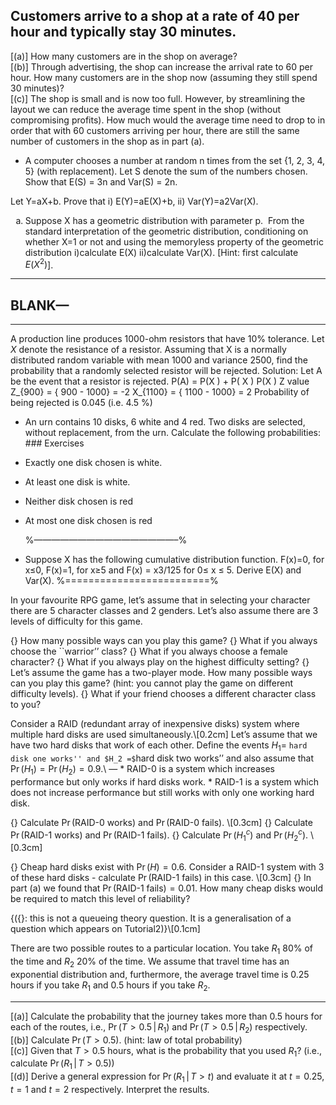 




\subsection*{Question 7}
Customers arrive to a shop at a rate of 40 per hour and typically stay 30 minutes. 
--- 
[(a)] How many customers are in the shop on average?  
[(b)] Through advertising, the shop can increase the arrival rate to 60 per hour. 
How many customers are in the shop now (assuming they still spend 30 minutes)?  
[(c)] The shop is small and is now too full. However, by streamlining the layout we can reduce the average time spent in the shop (without compromising profits). 
How much would the average time need to drop to in order that with 60 customers arriving per hour, there are still the same number of customers in the shop as in part (a).



* A computer chooses a number at random n times from the set {1, 2, 3, 4, 5} (with replacement). 
Let S denote the sum of the numbers chosen. Show that
E(S) = 3n and Var(S) = 2n.

 Let Y=aX+b. Prove that i) E(Y)=aE(X)+b, ii) Var(Y)=a2Var(X).

a) Suppose X has a geometric distribution with parameter p. 
From the standard interpretation of the geometric distribution, conditioning on whether X=1 or not and using the memoryless property of the geometric distribution
i)calculate E(X)
ii)calculate Var(X). [Hint: first calculate $E(X^2)$].






---

BLANK---
---

--- 


A production line produces 1000-ohm resistors that have 10\% tolerance.
Let $X$ denote the resistance of a resistor.
Assuming that X is a normally distributed random variable with mean 1000 and variance 2500, find the probability that a randomly selected resistor will be rejected.
Solution:
Let A be the event that a resistor is rejected.
P(A)  = P(X \leq 900) + P( X \geq 1100)
P(X \leq 900)
Z value
Z_{900} = { 900 - 1000\over 50} = -2
X_{1100} = { 1100 - 1000\over 50} = 2
Probability of being rejected is 0.045 (i.e. 4.5 \%)

#####################################################

* 
 An urn contains 10 disks, 6 white and 4 red.  Two disks are selected, without replacement, from the urn.  Calculate the following probabilities: 
### Exercises 
 * Exactly one disk chosen is white. 
 * At least one disk is white. 
 * Neither disk chosen is red 
 * At most one disk chosen is red 
 <p> 
 %--------------------------------------------------%

* Suppose X has the following cumulative distribution function. F(x)=0, for x≤0, 
F(x)=1, for x≥5 and F(x) = x3/125 for 0≤ x ≤ 5. Derive E(X) and Var(X).
%=========================%


\subsection*{Question 5}
In your favourite RPG game, let's assume that in selecting your character there are 5 character classes and 2 genders. Let's also assume there are 3 levels of difficulty for this game.

{\bf(a)} How many possible ways can you play this game? 
{\bf(b)} What if you always choose the ``warrior'' class? 
{\bf(c)} What if you always choose a female character? 
{\bf(d)} What if you always play on the highest difficulty setting? 
{\bf(e)} Let's assume the game has a two-player mode. How many possible ways can you play this game? (hint: you cannot play the game on different difficulty levels). 
{\bf(f)} What if your friend chooses a different character class to you?



\section{KB Tutorial 2}

\subsection*{Question 4}
Consider a RAID (redundant array of inexpensive disks) system where multiple hard disks are used simultaneously.\\[0.2cm]
Let's assume that we have two hard disks that work \emph{independently} of each other. Define the events $H_1 =$ ``hard disk one works'' and $H_2 =$ ``hard disk two works'' and also assume that $\Pr(H_1) = \Pr(H_2) = 0.9$.\\ \smallskip
--- 
* RAID-0 is a system which increases performance but only works if \emph{both} hard disks work.
* RAID-1 is a system which does not increase performance but still works with only one working hard disk.


{\bf(a)} Calculate $\Pr(\text{RAID-0 works})$ and $\Pr(\text{RAID-0 fails})$. \\[0.3cm] 
{\bf(b)} Calculate $\Pr(\text{RAID-1 works})$ and $\Pr(\text{RAID-1 fails})$. 
{\bf(c)} Calculate $\Pr(H_1^c)$ and $\Pr(H_2^c)$. \\[0.3cm]

{\bf(d)} Cheap hard disks exist with $\Pr(H) = 0.6$. Consider a RAID-1 system with 3 of these hard disks - calculate $\Pr(\text{RAID-1 fails})$ in this case. \\[0.3cm] 
{\bf(e)} In part (a) we found that $\Pr(\text{RAID-1 fails}) = 0.01$. How many cheap disks would be required to match this level of reliability?




\subsection*{Question 4}
{\footnotesize({\bf Note}: this is not a queueing theory question. It is a generalisation of a question which appears on Tutorial2)}\\[0.1cm]

There are two possible routes to a particular location. You take $R_1$ 80\% of the time and $R_2$ 20\% of the time. 
We assume that travel time has an exponential distribution and, furthermore, the average travel time is 0.25 hours if you take $R_1$ and 0.5 hours if you take $R_2$.

--- 
[(a)] Calculate the probability that the journey takes more than 0.5 hours for each of the routes, i.e., $\Pr(T > 0.5\,|\,R_1)$ and $\Pr(T > 0.5\,|\,R_2)$ respectively.  
[(b)] Calculate $\Pr(T > 0.5)$. (hint: law of total probability)  
[(c)] Given that $T>0.5$ hours, what is the probability that you used $R_1$? (i.e., calculate $\Pr(R_1\,|\,T>0.5)$)  
[(d)] Derive a general expression for $\Pr(R_1\,|\,T>t)$ and evaluate it at $t=0.25$, $t = 1$ and $t = 2$ respectively. Interpret the results.


